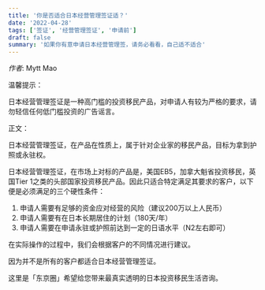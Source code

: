 ```yaml
---
title: '你是否适合日本经营管理签证适？'
date: '2022-04-28'
tags: ['签证', '经营管理签证', '申请前']
draft: false
summary: '如果你有意申请日本经营管理签，请务必看看，自己适不适合'
---
```


_作者_: Mytt Mao

温馨提示：

日本经营管理签证是一种高门槛的投资移民产品，对申请人有较为严格的要求，请勿轻信任何低门槛投资的广告谣言。

正文：

日本经营管理签证，在产品在性质上，属于针对企业家的移民产品，目标为拿到护照或永驻权。

日本经营管理签证，在市场上对标的产品是，美国EB5，加拿大魁省投资移民，英国Tier 1之类的头部国家投资移民产品。因此只适合特定满足其要求的客户，以下便是必须满足的三个硬性条件：

1. 申请人需要有足够的资金应对经营的风险（建议200万以上人民币）
2. 申请人需要有在日本长期居住的计划（180天/年）
3. 申请人需要在申请永驻或护照前达到一定的日语水平（N2左右即可）

在实际操作的过程中，我们会根据客户的不同情况进行建议。

因为并不是所有的客户都适合日本经营管理签证。

这里是「东京圈」希望给您带来最真实透明的日本投资移民生活咨询。
